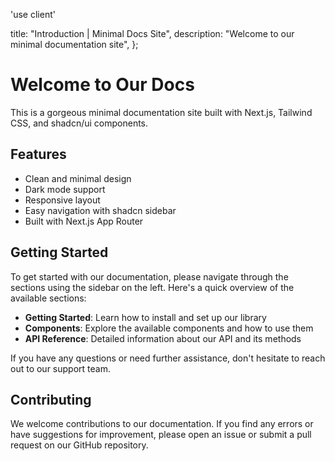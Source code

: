 'use client'

  title: "Introduction | Minimal Docs Site",
  description: "Welcome to our minimal documentation site",
};

# Welcome to Our Docs

This is a gorgeous minimal documentation site built with Next.js, Tailwind CSS, and shadcn/ui components.

## Features

- Clean and minimal design
- Dark mode support
- Responsive layout
- Easy navigation with shadcn sidebar
- Built with Next.js App Router

## Getting Started

To get started with our documentation, please navigate through the sections using the sidebar on the left. Here's a quick overview of the available sections:

- **Getting Started**: Learn how to install and set up our library
- **Components**: Explore the available components and how to use them
- **API Reference**: Detailed information about our API and its methods

If you have any questions or need further assistance, don't hesitate to reach out to our support team.

## Contributing

We welcome contributions to our documentation. If you find any errors or have suggestions for improvement, please open an issue or submit a pull request on our GitHub repository. 